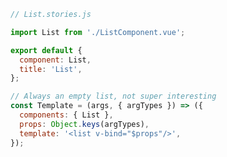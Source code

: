 ```js
// List.stories.js

import List from './ListComponent.vue';

export default {
  component: List,
  title: 'List',
};

// Always an empty list, not super interesting
const Template = (args, { argTypes }) => ({
  components: { List },
  props: Object.keys(argTypes),
  template: '<list v-bind="$props"/>',
});
```